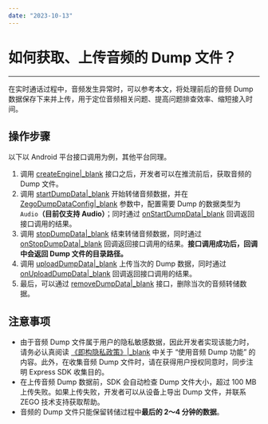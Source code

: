 ```yaml
---
date: "2023-10-13"
---
```

# 如何获取、上传音频的 Dump 文件？

- - -

在实时通话过程中，音频发生异常时，可以参考本文，将处理前后的音频 Dump 数据保存下来并上传，用于定位音频相关问题、提高问题排查效率、缩短接入时间。

## 操作步骤

以下以 Android 平台接口调用为例，其他平台同理。

1. 调用 [createEngine\|_blank](/article/api?doc=Express_Video_SDK_API~java_android~class~ZegoExpressEngine#create-engine) 接口之后，开发者可以在推流前后，获取音频的 Dump 文件。
2. 调用 [startDumpData\|_blank](/article/api?doc=Express_Video_SDK_API~java_android~class~ZegoExpressEngine#start-dump-data) 开始转储音频数据，并在 [ZegoDumpDataConfig\|_blank](/article/api?doc=Express_Video_SDK_API~java_android~class~ZegoDumpDataConfig) 参数中，配置需要 Dump 的数据类型为 `Audio`**（目前仅支持 Audio）**；同时通过 [onStartDumpData\|_blank](/article/api?doc=Express_Video_SDK_API~java_android~class~IZegoEventHandler#on-start-dump-data) 回调返回接口调用的结果。
3. 调用 [stopDumpData\|_blank](/article/api?doc=Express_Video_SDK_API~java_android~class~ZegoExpressEngine#stop-dump-data) 结束转储音频数据，同时通过 [onStopDumpData\|_blank](/article/api?doc=Express_Video_SDK_API~java_android~class~IZegoEventHandler#on-stop-dump-data) 回调返回接口调用的结果。**接口调用成功后，回调中会返回 Dump 文件的目录路径。**
4. 调用 [uploadDumpData\|_blank](/article/api?doc=Express_Video_SDK_API~java_android~class~ZegoExpressEngine#upload-dump-data) 上传当次的 Dump 数据，同时通过 [onUploadDumpData\|_blank](/article/api?doc=Express_Video_SDK_API~java_android~class~IZegoEventHandler#on-upload-dump-data) 回调返回接口调用的结果。
5. 最后，可以通过 [removeDumpData\|_blank](/article/api?doc=Express_Video_SDK_API~java_android~class~ZegoExpressEngine#remove-dump-data) 接口，删除当次的音频转储数据。

## 注意事项

- 由于音频 Dump 文件属于用户的隐私敏感数据，因此开发者实现该能力时，请务必认真阅读 [《即构隐私政策》\|_blank](https://www.zego.im/privacy) 中关于 “使用音频 Dump 功能” 的内容。此外，在收集音频 Dump 文件时，请在获得用户授权同意时，同步注明 Express SDK 收集目的。
- 在上传音频 Dump 数据前，SDK 会自动检查 Dump 文件大小，超过 100 MB 上传失败。如果上传失败，开发者可以从设备上导出 Dump 文件，并联系 ZEGO 技术支持获取帮助。
- 音频的 Dump 文件只能保留转储过程中**最后的 2～4 分钟的数据**。